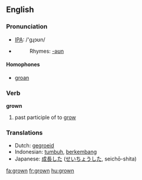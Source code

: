 ==English==

=== Pronunciation ===
*[[w:IPA|IPA]]: /'gɻɔʊn/
*{{audio|en-us-grown.ogg|Audio (US)}}
*:Rhymes: [[Rhymes:English:-əʊn|-əʊn]]

====Homophones====
*[[groan]]

=== Verb ===

'''grown'''

# past participle of to [[grow]]

=== Translations ===
*Dutch: [[gegroeid]]
*Indonesian: [[tumbuh]], [[kembang|berkembang]]
*Japanese: [[成長]]した ([[せいちょう]]した, seichō-shita)

[[fa:grown]]
[[fr:grown]]
[[hu:grown]]